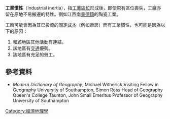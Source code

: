 {{Expand|time=2011-01-26}}
'''工業慣性'''（Industrial inertia），指[[工業區位|工業區位]]形成後，即使原有區位喪失，工廠亦留在原地不易搬遷的特性。例如江西南[[景德鎮|景德鎮]]的陶瓷工業。

工廠可能會因為其已投資的[[固定成本|固定成本]]（例如廠房）而有工業慣性，也可能是因為以下的原因：

# 和該地區其他活動有連結。
# 該地區有[[運輸|交通]]優勢。
# 該地區有充足的{{le|技能 (勞工)|Skill (labor)|技能}}勞工。

==參考資料==
{{Reflist}}
* ''Modern Dictionary of Geography'', Michael Witherick Visiting Fellow in Geography University of Southampton, Simon Ross Head of Geography Queen's College Taunton, John Small Emeritus Professor of Geography University of Southampton
{{經濟小作品}}
[[Category:經濟地理學|Category:經濟地理學]]